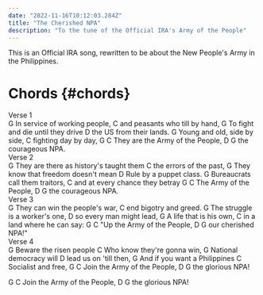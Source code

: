 ```yaml
---
date: "2022-11-16T10:12:03.284Z"
title: "The Cherished NPA"
description: "To the tune of the Official IRA's Army of the People"
---
```


This is an Official IRA song, rewritten to be about the New People's Army in the Philippines.

# Chords {#chords}
<Section>Verse 1</Section>
<Chords>   G</Chords>
<Lyrics>In service of working people,</Lyrics>
<Chords>    C</Chords>
<Lyrics>and peasants who till by hand,</Lyrics>
<Chords>   G</Chords>
<Lyrics>To fight and die until they drive</Lyrics>
<Chords>    D</Chords>
<Lyrics>the US from their lands.</Lyrics>
<Chords>G</Chords>
<Lyrics>Young and old, side by side,</Lyrics>
<Chords>C</Chords>
<Lyrics>fighting day by day,</Lyrics>
<Chords>             G            C</Chords>
<Lyrics>They are the Army of the People,</Lyrics>
<Chords>        D        G</Chords>
<Lyrics>the courageous NPA.</Lyrics>

<Section>Verse 2</Section>
<Chords>G</Chords>
<Lyrics>They are there as history's taught them</Lyrics>
<Chords>    C</Chords>
<Lyrics>the errors of the past,</Lyrics>
<Chords>G</Chords>
<Lyrics>They know that freedom doesn't mean</Lyrics>
<Chords>D</Chords>
<Lyrics>Rule by a puppet class.</Lyrics>
<Chords>G</Chords>
<Lyrics>Bureaucrats call them traitors,</Lyrics>
<Chords>       C</Chords>
<Lyrics>and at every chance they betray</Lyrics>
<Chords>    G            C</Chords>
<Lyrics>The Army of the People,</Lyrics>
<Chords>        D        G</Chords>
<Lyrics>the courageous NPA.</Lyrics>

<Section>Verse 3</Section>
<Chords>G</Chords>
<Lyrics>They can win the people's war,</Lyrics>
<Chords>    C</Chords>
<Lyrics>end bigotry and greed.</Lyrics>
<Chords>    G</Chords>
<Lyrics>The struggle is a worker's one,</Lyrics>
<Chords>   D</Chords>
<Lyrics>so every man might lead,</Lyrics>
<Chords>  G</Chords>
<Lyrics>A life that is his own,</Lyrics>
<Chords>     C</Chords>
<Lyrics>in a land where he can say:</Lyrics>
<Chords>        G            C</Chords>
<Lyrics>"Up the Army of the People,</Lyrics>
<Chords>     D        G</Chords>
<Lyrics>our cherished NPA!"</Lyrics>

<Section>Verse 4</Section>
<Chords>  G</Chords>
<Lyrics>Beware the risen people</Lyrics>
<Chords>    C</Chords>
<Lyrics>Who know they're gonna win,</Lyrics>
<Chords>G</Chords>
<Lyrics>National democracy will</Lyrics>
<Chords>D</Chords>
<Lyrics>lead us on 'till then,</Lyrics>
<Chords>    G</Chords>
<Lyrics>And if you want a Philippines</Lyrics>
<Chords>C</Chords>
<Lyrics>Socialist and free,</Lyrics>
<Chords>         G            C</Chords>
<Lyrics>Join the Army of the People,</Lyrics>
<Chords>    D        G</Chords>
<Lyrics>the glorious NPA!</Lyrics>

<Chords>         G            C</Chords>
<Lyrics>Join the Army of the People,</Lyrics>
<Chords>    D        G</Chords>
<Lyrics>the glorious NPA!</Lyrics>
